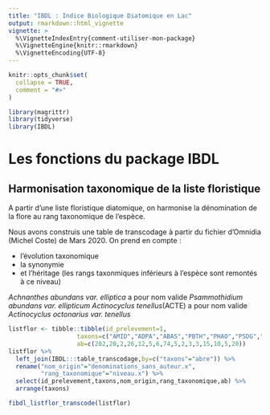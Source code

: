 ```yaml
---
title: "IBDL : Indice Biologique Diatomique en Lac"
output: rmarkdown::html_vignette
vignette: >
  %\VignetteIndexEntry{comment-utiliser-mon-package}
  %\VignetteEngine{knitr::rmarkdown}
  %\VignetteEncoding{UTF-8}
---
```


```r
knitr::opts_chunk$set(
  collapse = TRUE,
  comment = "#>"
)
```

```r
library(magrittr)
library(tidyverse)
library(IBDL)
```

# Les fonctions du package IBDL

## Harmonisation taxonomique de la liste floristique

A partir d'une liste floristique diatomique, on harmonise la dénomination de la flore au rang taxonomique de l'espèce.

Nous avons construis une table de transcodage à partir du fichier d'Omnidia (Michel Coste) de Mars 2020.
On prend en compte :

- l'évolution taxonomique 
- la synonymie
- et l'héritage (les rangs taxonmiques inférieurs à l'espèce sont remontés à ce niveau)

*Achnanthes abundans var. elliptica* a pour nom valide *Psammothidium abundans var. ellipticum*
*Actinocyclus tenellus*(ACTE) a pour nom valide *Actinocyclus octonarius var. tenellus*


```r
listflor <- tibble::tibble(id_prelevement=1,
                   taxons=c("AMID","ADPA","ABAS","PBTH","PHAO","PSDG","NXDS","GLAT","DSTE","RABB","COCE","ENCM","PSBR","PLTD","ADEU","AUPU"),
                   ab=c(202,20,2,26,12,5,6,74,5,2,3,3,15,10,5,20))
listflor %>% 
  left_join(IBDL:::table_transcodage,by=c("taxons"="abre")) %>% 
  rename("nom_origin"="denominations_sans_auteur.x",
         "rang_taxonomique"="niveau.x") %>% 
  select(id_prelevement,taxons,nom_origin,rang_taxonomique,ab) %>% 
  arrange(taxons)            

fibdl_listflor_transcode(listflor)
```

```r

```

